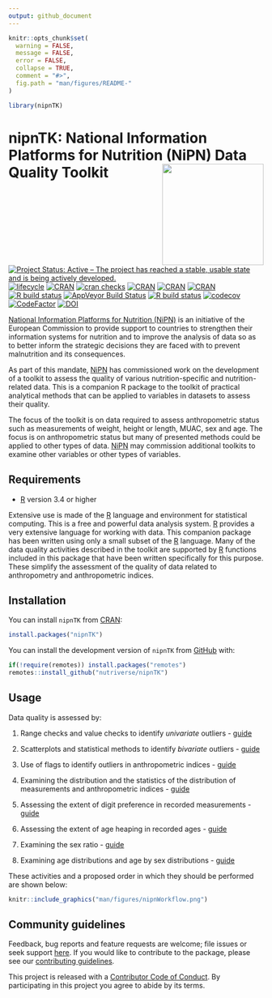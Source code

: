 ```yaml
---
output: github_document
---
```


<!-- README.md is generated from README.Rmd. Please edit that file -->

```r
knitr::opts_chunk$set(
  warning = FALSE,
  message = FALSE,
  error = FALSE,
  collapse = TRUE,
  comment = "#>",
  fig.path = "man/figures/README-"
)

library(nipnTK)
```

# nipnTK: National Information Platforms for Nutrition (NiPN) Data Quality Toolkit <img src="man/figures/logo.png" width="200px" align="right" display="none" />

<!-- Badges start here -->
[![Project Status: Active – The project has reached a stable, usable state and is being actively developed.](https://www.repostatus.org/badges/latest/active.svg)](https://www.repostatus.org/#active)
[![lifecycle](https://img.shields.io/badge/lifecycle-maturing-blue.svg)](https://www.tidyverse.org/lifecycle/#maturing)
[![CRAN](https://img.shields.io/cran/v/nipnTK.svg)](https://cran.r-project.org/package=nipnTK)
[![cran checks](https://cranchecks.info/badges/summary/nipnTK)](https://cran.r-project.org/web/checks/check_results_nipnTK.html)
[![CRAN](https://img.shields.io/cran/l/nipnTK.svg)](https://CRAN.R-project.org/package=nipnTK)
[![CRAN](http://cranlogs.r-pkg.org/badges/nipnTK)](https://cran.r-project.org/package=nipnTK)
[![CRAN](http://cranlogs.r-pkg.org/badges/grand-total/nipnTK)](https://cran.r-project.org/package=nipnTK)
[![R build status](https://github.com/nutriverse/nipnTK/workflows/R-CMD-check/badge.svg)](https://github.com/nutriverse/nipnTK/actions)
[![AppVeyor Build Status](https://ci.appveyor.com/api/projects/status/github/nutriverse/nipnTK?branch=master&svg=true)](https://ci.appveyor.com/project/nutriverse/nipnTK)
[![R build status](https://github.com/nutriverse/nipnTK/workflows/test-coverage/badge.svg)](https://github.com/nutriverse/nipnTK/actions)
[![codecov](https://codecov.io/gh/nutriverse/nipnTK/branch/master/graph/badge.svg)](https://codecov.io/gh/nutriverse/nipnTK)
[![CodeFactor](https://www.codefactor.io/repository/github/nutriverse/nipntk/badge)](https://www.codefactor.io/repository/github/nutriverse/nipntk)
[![DOI](https://zenodo.org/badge/118171028.svg)](https://zenodo.org/badge/latestdoi/118171028)
<!-- Badges end here -->

[National Information Platforms for Nutrition (NiPN)](http://www.nipn-nutrition-platforms.org) is an initiative of the European Commission to provide support to countries to strengthen their information systems for nutrition and to improve the analysis of data so as to better inform the strategic decisions they are faced with to prevent malnutrition and its consequences.

As part of this mandate, [NiPN](http://www.nipn-nutrition-platforms.org) has commissioned work on the development of a toolkit to assess the quality of various nutrition-specific and nutrition-related data. This is a companion R package to the toolkit of practical analytical methods that can be applied to variables in datasets to assess their quality.

The focus of the toolkit is on data required to assess anthropometric status such as measurements of weight, height or length, MUAC, sex and age. The focus is on anthropometric status but many of presented methods could be applied to other types of data. [NiPN](http://www.nipn-nutrition-platforms.org) may commission additional toolkits to examine other variables or other types of variables.

## Requirements

* [R](https://cran.r-project.org) version 3.4 or higher

Extensive use is made of the [R](https://cran.r-project.org) language and environment for statistical computing. This is a free and powerful data analysis system. [R](https://cran.r-project.org) provides a very extensive language for working with data. This companion package has been written using only a small subset of the [R](https://cran.r-project.org) language. Many of the data quality activities described in the toolkit are supported by [R](https://cran.r-project.org) functions included in this package that have been written specifically for this purpose. These simplify the assessment of the quality of data related to anthropometry and anthropometric indices.

## Installation

You can install `nipnTK` from [CRAN](https://cran.r-project.org):

```r
install.packages("nipnTK")
```

You can install the development version of `nipnTK` from [GitHub](https://github.com/nutriverse/nipnTK) with:

```r
if(!require(remotes)) install.packages("remotes")
remotes::install_github("nutriverse/nipnTK")
```

## Usage

Data quality is assessed by:

1. Range checks and value checks to identify *univariate* outliers - [guide](https://nutriverse.io/nipnTK/articles/rl.html)

2. Scatterplots and statistical methods to identify *bivariate* outliers - [guide](https://nutriverse.io/nipnTK/articles/sp.html)

3. Use of flags to identify outliers in anthropometric indices - [guide](https://nutriverse.io/nipnTK/articles/flagging.html)

4. Examining the distribution and the statistics of the distribution of measurements and anthropometric indices - [guide](https://nutriverse.io/nipnTK/articles/ad.html)

5. Assessing the extent of digit preference in recorded measurements - [guide](https://nutriverse.io/nipnTK/articles/dp.html)

6. Assessing the extent of age heaping in recorded ages - [guide](https://nutriverse.io/nipnTK/articles/ah.html)

7. Examining the sex ratio - [guide](https://nutriverse.io/nipnTK/articles/sr.html)

8. Examining age distributions and age by sex distributions - [guide](https://nutriverse.io/nipnTK/articles/as.html)

These activities and a proposed order in which they should be performed are shown below:

```r
knitr::include_graphics("man/figures/nipnWorkflow.png")
```

## Community guidelines

Feedback, bug reports and feature requests are welcome; file issues or seek support [here](https://github.com/nutriverse/nipnTK/issues). If you would like to contribute to the package, please see our [contributing guidelines](https://nutriverse.io/nipnTK/CONTRIBUTING.html).

This project is released with a [Contributor Code of Conduct](https://nutriverse.io/nipnTK/CODE_OF_CONDUCT.html). By participating in this project you agree to abide by its terms.
